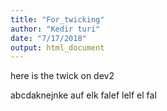 ```yaml
---
title: "For_twicking"
author: "Kedir turi"
date: "7/17/2018"
output: html_document
---
```

here is the twick on dev2


abcdaknejnke auf elk falef lelf el fal